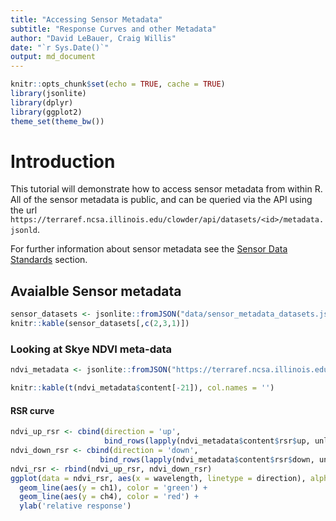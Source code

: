 ```yaml
---
title: "Accessing Sensor Metadata"
subtitle: "Response Curves and other Metadata"
author: "David LeBauer, Craig Willis"
date: "`r Sys.Date()`"
output: md_document
---
```


```r
knitr::opts_chunk$set(echo = TRUE, cache = TRUE)
library(jsonlite)
library(dplyr)
library(ggplot2)
theme_set(theme_bw())


```

# Introduction

This tutorial will demonstrate how to access sensor metadata from within R. All of the sensor metadata is public, and can be queried via the API using the url `https://terraref.ncsa.illinois.edu/clowder/api/datasets/<id>/metadata.jsonld`.

For further information about sensor metadata see the [Sensor Data Standards](/sensor-data-standards.md) section.

## Avaialble Sensor metadata

```r
sensor_datasets <- jsonlite::fromJSON("data/sensor_metadata_datasets.json")
knitr::kable(sensor_datasets[,c(2,3,1)])
```

### Looking at Skye NDVI meta-data

```r

ndvi_metadata <- jsonlite::fromJSON("https://terraref.ncsa.illinois.edu/clowder/api/datasets/581787524f0ce77b6655b2c7/metadata.jsonld")

knitr::kable(t(ndvi_metadata$content[-21]), col.names = '')

```
#### RSR curve 

```r
ndvi_up_rsr <- cbind(direction = 'up',
                     bind_rows(lapply(ndvi_metadata$content$rsr$up, unlist)))
ndvi_down_rsr <- cbind(direction = 'down', 
                    bind_rows(lapply(ndvi_metadata$content$rsr$down, unlist)))
ndvi_rsr <- rbind(ndvi_up_rsr, ndvi_down_rsr) 
ggplot(data = ndvi_rsr, aes(x = wavelength, linetype = direction), alpha = 0.4) +
  geom_line(aes(y = ch1), color = 'green') + 
  geom_line(aes(y = ch4), color = 'red') +
  ylab('relative response')
```


